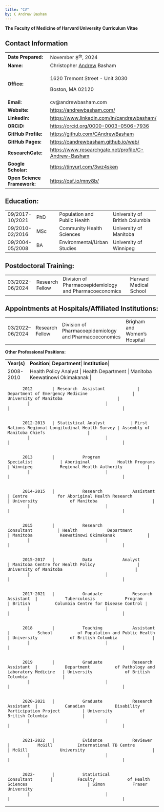 ```yaml
---
title: "CV"
by: C Andrew Basham
---
```


::: {#hms_cv_title}
**The** **Faculty of Medicine of Harvard University** **Curriculum Vitae**
:::

## Contact Information

+-----------------------------+--------------------------------------------------------+
| **Date Prepared:**          | November $8^{th}$, 2024                                |
+-----------------------------+--------------------------------------------------------+
| **Name:**                   | Christopher [Andrew]{.underline} Basham                |
+-----------------------------+--------------------------------------------------------+
| **Office:**                 | 1620 Tremont Street - Unit 3030                        |
|                             |                                                        |
|                             | Boston, MA 02120                                       |
+-----------------------------+--------------------------------------------------------+
| **Email:**                  | cv\@andrewbasham.com                                   |
+-----------------------------+--------------------------------------------------------+
| **Website:**                | <https://andrewbasham.com/>                            |
+-----------------------------+--------------------------------------------------------+
| **LinkedIn:**               | <https://www.linkedin.com/in/candrewbasham/>           |
+-----------------------------+--------------------------------------------------------+
| **ORCiD:**                  | <https://orcid.org/0000-0003-0506-7936>                |
+-----------------------------+--------------------------------------------------------+
| **GitHub Profile:**         | <https://github.com/CAndrewBasham>                     |
+-----------------------------+--------------------------------------------------------+
| **GitHub Pages:**           | <https://candrewbasham.github.io/web/>                 |
+-----------------------------+--------------------------------------------------------+
| **ResearchGate:**           | <https://www.researchgate.net/profile/C-Andrew-Basham> |
+-----------------------------+--------------------------------------------------------+
| **Google Scholar:**         | <https://tinyurl.com/3wz4sken>                         |
+-----------------------------+--------------------------------------------------------+
| **Open Science Framework:** | <https://osf.io/mny8b/>                                |
+-----------------------------+--------------------------------------------------------+

## Education:

+:----------------+:---------------+:-----------------------------+:-------------------------------+
| 09/2017-10/2021 | PhD            | Population and Public Health | University of British Columbia |
+-----------------+----------------+------------------------------+--------------------------------+
| 09/2010-02/2016 | MSc            | Community Health Sciences    | University of Manitoba         |
+-----------------+----------------+------------------------------+--------------------------------+
| 09/2004-05/2008 | BA             | Environmental/Urban Studies  | University of Winnipeg         |
+-----------------+----------------+------------------------------+--------------------------------+

## Postdoctoral Training:

+-----------------+-----------------+:-------------------------------------------------------+:-----------------------+
| 03/2022-06/2024 | Research Fellow | Division of Pharmacoepidemiology and Pharmacoeconomics | Harvard Medical School |
+-----------------+-----------------+--------------------------------------------------------+------------------------+

## Appointments at Hospitals/Affiliated Institutions:

+------------------+-----------------+--------------------------------------------------------+:-----------------------------+
| 03/2022– 06/2024 | Research Fellow | Division of Pharmacoepidemiology and Pharmacoeconomics | Brigham and Women's Hospital |
+------------------+-----------------+--------------------------------------------------------+------------------------------+

**Other Professional Positions:**

+:-----------:+:-----------------------------+:--------------------------------------------------+:----------------+
| **Year(s)** | **Position**| **Department**| **Institution**|
+-------------+------------------------------+---------------------------------------------------+-----------------+
| 2008-2010   | Health Policy Analyst 		       | Health Department		                                 | Manitoba Keewatinowi Okimakanak 		            |
+-------------+------------------------------+---------------------------------------------------+---------------------------------------------+
| 			2012        | Research 	Assistant 	          | Department of Emergency Medicine                  | University of Manitoba                      |
|             |                              |                                                   |                                             |
+-------------+------------------------------+---------------------------------------------------+---------------------------------------------+
| 			2012-2013   | Statistical Analyst          | First Nations Regional Longitudinal Health Survey | Assembly of Manitoba Chiefs                 |
|             |                              |                                                   |                                             |
+-------------+------------------------------+---------------------------------------------------+---------------------------------------------+
| 			2013        | 			Program 			Specialist           | Aboriginal 			Health Programs                        | Winnipeg 			Regional Health Authority          |
|             |                              |                                                   |                                             |
+-------------+------------------------------+---------------------------------------------------+---------------------------------------------+
| 			2014-2015   | 			Research 			Assistant           | Centre 			for Aboriginal Health Research             | University 			of Manitoba                      |
|             |                              |                                                   |                                             |
+-------------+------------------------------+---------------------------------------------------+---------------------------------------------+
| 			2015        | 			Research 			Consultant          | Health 			Department                                 | Manitoba 			Keewatinowi Okimakanak             |
|             |                              |                                                   |                                             |
+-------------+------------------------------+---------------------------------------------------+---------------------------------------------+
| 			2015-2017   | 			Data 			Analyst                 | Manitoba Centre for Health Policy                 | University of Manitoba 		                     |
|             |                              |                                                   |                                             |
+-------------+------------------------------+---------------------------------------------------+---------------------------------------------+
| 			2017-2021   | 			Graduate 			Research Assistant  | 			Tuberculosis 			Program                              | British 			Columbia Centre for Disease Control |
|             |                              |                                                   |                                             |
+-------------+------------------------------+---------------------------------------------------+---------------------------------------------+
| 			2018        | 			Teaching 			Assistant           | 			School 			of Population and Public Health            | University 			of British Columbia              |
|             |                              |                                                   |                                             |
+-------------+------------------------------+---------------------------------------------------+---------------------------------------------+
| 			2019        | 			Graduate 			Research Assistant  | 			Department 			of Pathology and Laboratory Medicine   | University 			of British Columbia              |
|             |                              |                                                   |                                             |
+-------------+------------------------------+---------------------------------------------------+---------------------------------------------+
| 			2020-2021   | 			Graduate 			Research Assistant  | 			Canadian 			Disability Participation Project         | University 			of British Columbia              |
|             |                              |                                                   |                                             |
+-------------+------------------------------+---------------------------------------------------+---------------------------------------------+
| 			2021-2022   | 			Evidence 			Reviewer            | 			McGill 			International TB Centre                    | McGill 			University                           |
|             |                              |                                                   |                                             |
+-------------+------------------------------+---------------------------------------------------+---------------------------------------------+
| 			2022-       | 			Statistical 			Consultant       | 			Faculty 			of Health Sciences                        | Simon 			Fraser University                     |
|             |                              |                                                   |                                             |
+-------------+------------------------------+---------------------------------------------------+---------------------------------------------+
